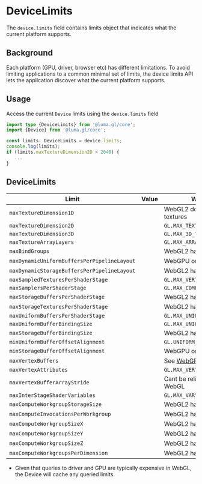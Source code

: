 
# DeviceLimits

The `device.limits` field contains limits object that indicates what the current platform supports.

## Background

Each platform (GPU, driver, browser etc) has different limitations. To avoid limiting applications to a common
minimal set of limits, the device limits API lets the application discover what the current platform supports.

## Usage

Access the current `Device` limits using the `device.limits` field

```typescript
import type {DeviceLimits} from '@luma.gl/core';
import {Device} from '@luma.gl/core';

const limits: DeviceLimits = device.limits;
console.log(limits);
if (limits.maxTextureDimension2D > 2048) {
   ...
}
```

## DeviceLimits

<DeviceTabs />

| Limit                                       | Value                                               | WebGL parameter                       |
| ------------------------------------------- | --------------------------------------------------- | ------------------------------------- |
| `maxTextureDimension1D`                     | <L f="maxTextureDimension1D" />                     | WebGL2 does not support 1D textures   |
| `maxTextureDimension2D`                     | <L f="maxTextureDimension2D" />                     | `GL.MAX_TEXTURE_SIZE`                 |
| `maxTextureDimension3D`                     | <L f="maxTextureDimension3D" />                     | `GL.MAX_3D_TEXTURE_SIZE`              |
| `maxTextureArrayLayers`                     | <L f="maxTextureArrayLayers" />                     | `GL.MAX_ARRAY_TEXTURE_LAYERS`         |
| `maxBindGroups`                             | <L f="maxBindGroups" />                             | WebGL2 has no bind groups             |
| `maxDynamicUniformBuffersPerPipelineLayout` | <L f="maxDynamicUniformBuffersPerPipelineLayout" /> | WebGPU only                           |
| `maxDynamicStorageBuffersPerPipelineLayout` | <L f="maxDynamicStorageBuffersPerPipelineLayout" /> | WebGL2 has no storage buffers         |
| `maxSampledTexturesPerShaderStage`          | <L f="maxSampledTexturesPerShaderStage" />          | `GL.MAX_VERTEX_TEXTURE_IMAGE_UNITS`   |
| `maxSamplersPerShaderStage`                 | <L f="maxSamplersPerShaderStage" />                 | `GL.MAX_COMBINED_TEXTURE_IMAGE_UNITS` |
| `maxStorageBuffersPerShaderStage`           | <L f="maxStorageBuffersPerShaderStage" />           | WebGL2 has no storage buffers         |
| `maxStorageTexturesPerShaderStage`          | <L f="maxStorageTexturesPerShaderStage" />          | WebGL2 has no storage buffers         |
| `maxUniformBuffersPerShaderStage`           | <L f="maxUniformBuffersPerShaderStage" />           | `GL.MAX_UNIFORM_BUFFER_BINDINGS`      |
| `maxUniformBufferBindingSize`               | <L f="maxUniformBufferBindingSize" />               | `GL.MAX_UNIFORM_BLOCK_SIZE`           |
| `maxStorageBufferBindingSize`               | <L f="maxStorageBufferBindingSize" />               | WebGL2 has no storage buffers         |
| `minUniformBufferOffsetAlignment`           | <L f="minUniformBufferOffsetAlignment" />           | `GL.UNIFORM_BUFFER_OFFSET_ALIGNMENT`  |
| `minStorageBufferOffsetAlignment`           | <L f="minStorageBufferOffsetAlignment" />           | WebGPU only                           |
| `maxVertexBuffers`                          | <L f="maxVertexBuffers" />                          | See [WebGPU issue][gpuweb4284]        |
| `maxVertexAttributes`                       | <L f="maxVertexAttributes" />                       | `GL.MAX_VERTEX_ATTRIBS`               |
| `maxVertexBufferArrayStride`                | <L f="maxVertexBufferArrayStride" />                | Cant be reliably determined on WebGL  |
| `maxInterStageShaderVariables`             | <L f="maxInterStageShaderVariables" />             | `GL.MAX_VARYING_COMPONENTS`           |
| `maxComputeWorkgroupStorageSize`            | <L f="maxComputeWorkgroupStorageSize" />            | WebGL2 has no compute shaders         |
| `maxComputeInvocationsPerWorkgroup`         | <L f="maxComputeInvocationsPerWorkgroup" />         | WebGL2 has no compute shaders         |
| `maxComputeWorkgroupSizeX`                  | <L f="maxComputeWorkgroupSizeX" />                  | WebGL2 has no compute shaders         |
| `maxComputeWorkgroupSizeY`                  | <L f="maxComputeWorkgroupSizeY" />                  | WebGL2 has no compute shaders         |
| `maxComputeWorkgroupSizeZ`                  | <L f="maxComputeWorkgroupSizeZ" />                  | WebGL2 has no compute shaders         |
| `maxComputeWorkgroupsPerDimension`          | <L f="maxComputeWorkgroupsPerDimension" />          | WebGL2 has no compute shaders         |

['ext_texture_filter_anisotropic']: https://developer.mozilla.org/en-US/docs/Web/API/EXT_texture_filter_anisotropic

- Given that queries to driver and GPU are typically expensive in WebGL, the Device will cache any queried limits.

[gpuweb4284]: https://github.com/gpuweb/gpuweb/issues/4284
